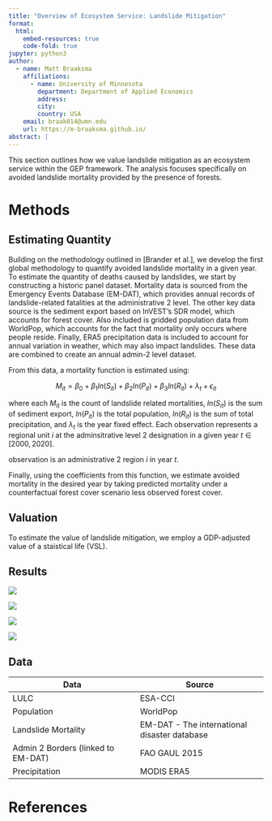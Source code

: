 ```yaml
---
title: "Overview of Ecosystem Service: Landslide Mitigation"
format:
  html:
    embed-resources: true
    code-fold: true
jupyter: python3
author:
  - name: Matt Braaksma
    affiliations:
      - name: University of Minnesota
        department: Department of Applied Economics
        address:
        city:
        country: USA
    email: braak014@umn.edu
    url: https://m-braaksma.github.io/
abstract: |
---
```


This section outlines how we value landslide mitigation as an ecosystem service within the GEP framework. The analysis focuses specifically on avoided landslide mortality provided by the presence of forests.  


# Methods


## Estimating Quantity

Building on the methodology outlined in [Brander et al.], we develop the first global methodology to quantify avoided landslide mortality in a given year. To estimate the quantity of deaths caused by landslides, we start by constructing a historic panel dataset. Mortality data is sourced from the Emergency Events Database (EM-DAT), which provides annual records of landslide-related fatalities at the administrative 2 level. The other key data source is the sediment export based on InVEST's SDR model, which accounts for forest cover. Also included is gridded population data from WorldPop, which accounts for the fact that mortality only occurs where people reside. Finally, ERA5 precipitation data is included to account for annual variation in weather, which may also impact landslides. These data are combined to create an annual admin-2 level dataset. 

From this data, a mortality function is estimated using:

$$
M_{it} = \beta_0 + \beta_1 ln(S_{it}) + \beta_2 ln(P_{it}) + \beta_3 ln(R_{it}) + \lambda_t + \epsilon_{it}
$$

where each $M_{it}$ is the count of landslide related mortalities, $ln(S_{it})$ is the sum of sediment export, $ln(P_{it})$ is the total population, $ln(R_{it})$ is the sum of total precipitation, and $\lambda_t$ is the year fixed effect. Each observation represents a regional unit $i$ at the adminsitrative level 2 designation in a given year $t \in [2000, 2020]$.

observation is an administrative 2 region $i$ in year $t$. 

Finally, using the coefficients from this function, we estimate avoided mortality in the desired year by taking predicted mortality under a counterfactual forest cover scenario less observed forest cover. 


## Valuation

To estimate the value of landslide mitigation, we employ a GDP-adjusted value of a staistical life (VSL). 

## Results

![](../projects/global_results/intermediate/plot_results/avoided_mortality_2019_adm2.png)

![](../projects/global_results/intermediate/plot_results/avoided_mortality_2019_country.png)

![](../projects/global_results/intermediate/plot_results/avoided_mortality_value_usd_2019_adm2.png)

![](../projects/global_results/intermediate/plot_results/avoided_mortality_value_usd_2019_country.png)

## Data 

| Data 	| Source   	|
|---	|---	|
| LULC | ESA-CCI |
| Population | WorldPop  	|
| Landslide Mortality 	| EM-DAT - The international disaster database  	| 
| Admin 2 Borders (linked to EM-DAT) | FAO GAUL 2015 |
| Precipitation | MODIS ERA5 |

<!-- TODO: add SDR inputs (basins, alt, soil) -->


# References

